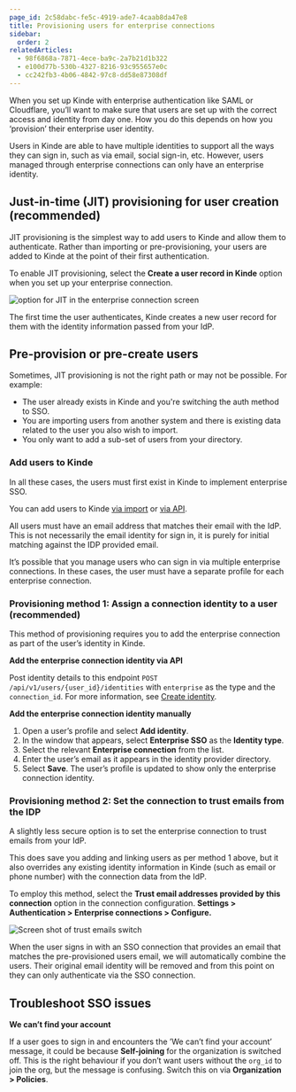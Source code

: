 ```yaml
---
page_id: 2c58dabc-fe5c-4919-ade7-4caab8da47e8
title: Provisioning users for enterprise connections
sidebar:
  order: 2
relatedArticles:
  - 98f6868a-7871-4ece-ba9c-2a7b21d1b322
  - e100d77b-530b-4327-8216-93c955657e0c
  - cc242fb3-4b06-4842-97c8-dd58e87308df
---
```


When you set up Kinde with enterprise authentication like SAML or Cloudflare, you’ll want to make sure that users are set up with the correct access and identity from day one. How you do this depends on how you ‘provision’ their enterprise user identity.

Users in Kinde are able to have multiple identities to support all the ways they can sign in, such as via email, social sign-in, etc. However, users managed through enterprise connections can only have an enterprise identity.

## Just-in-time (JIT) provisioning for user creation (recommended)

JIT provisioning is the simplest way to add users to Kinde and allow them to authenticate. Rather than importing or pre-provisioning, your users are added to Kinde at the point of their first authentication. 

To enable JIT provisioning, select the **Create a user record in Kinde** option when you set up your enterprise connection.

![option for JIT in the enterprise connection screen](https://imagedelivery.net/skPPZTHzSlcslvHjesZQcQ/74717fdb-d6d2-4f0b-dcf6-2aef95cb7600/public)

The first time the user authenticates, Kinde creates a new user record for them with the identity information passed from your IdP.

## Pre-provision or pre-create users

Sometimes, JIT provisioning is not the right path or may not be possible. For example:

- The user already exists in Kinde and you're switching the auth method to SSO.
- You are importing users from another system and there is existing data related to the user you also wish to import.
- You only want to add a sub-set of users from your directory.

### Add users to Kinde

In all these cases, the users must first exist in Kinde to implement enterprise SSO.

You can add users to Kinde [via import](/manage-users/add-and-edit/import-users-in-bulk/) or [via API](/kinde-apis/management#tag/users/post/api/v1/user). 

All users must have an email address that matches their email with the IdP. This is not necessarily the email identity for sign in, it is purely for initial matching against the IDP provided email.

<Aside title="Users who sign on through multiple enterprise connections">

It’s possible that you manage users who can sign in via multiple enterprise connections. In these cases, the user must have a separate profile for each enterprise connection.

</Aside>

### Provisioning method 1: Assign a connection identity to a user (recommended)

This method of provisioning requires you to add the enterprise connection as part of the user’s identity in Kinde.

**Add the enterprise connection identity via API**

Post identity details to this endpoint `POST /api/v1/users/{user_id}/identities` with `enterprise` as the type and the `connection_id`. For more information, see [Create identity](https://docs.kinde.com/kinde-apis/management/#tag/users/post/api/v1/users/{user_id}/identities).

**Add the enterprise connection identity manually**

1. Open a user’s profile and select **Add identity**.
2. In the window that appears, select **Enterprise SSO** as the **Identity type**.
3. Select the relevant **Enterprise connection** from the list.
4. Enter the user’s email as it appears in the identity provider directory.
5. Select **Save**. The user’s profile is updated to show only the enterprise connection identity.

### Provisioning method 2: Set the connection to trust emails from the IDP

A slightly less secure option is to set the enterprise connection to trust emails from your IdP. 

This does save you adding and linking users as per method 1 above, but it also overrides any existing identity information in Kinde (such as email or phone number) with the connection data from the IdP.

To employ this method, select the **Trust email addresses provided by this connection** option in the connection configuration. **Settings > Authentication > Enterprise connections > Configure.**

![Screen shot of trust emails switch](https://imagedelivery.net/skPPZTHzSlcslvHjesZQcQ/92f20fc4-7dcb-4ce1-9fb2-74b4db67e200/public)

When the user signs in with an SSO connection that provides an email that matches the pre-provisioned users email, we will automatically combine the users. Their original email identity will be removed and from this point on they can only authenticate via the SSO connection.

## Troubleshoot SSO issues

**We can’t find your account**

If a user goes to sign in and encounters the ’We can’t find your account’ message, it could be because **Self-joining** for the organization is switched off. This is the right behaviour if you don’t want users without the `org_id` to join the org, but the message is confusing. Switch this on via  **Organization > Policies**.
